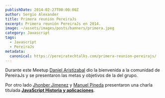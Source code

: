 ```yaml
---
publishDate: 2014-02-27T00:00:00Z
author: Sergio Alexander
title: Primera reunión PereiraJs
excerpt: Primera reunión PereiraJs en 2014.
image: ~/assets/images/posts/banners/primera.jpeg
category: Javascript
tags:
  - Javascript
  - PereiraJs
metadata:
  canonical: https://pereiratechtalks.com/primera-reunion-pereirajs/
---
```


Durante este Meetup [Daniel Aristizabal](https://twitter.com/cronopio2) dio la bienvenida a la comunidad de PereiraJs y se presentaron las metas y objetivos de la del grupo.

Por otro lado [Jhonber Jimenez](https://twitter.com/jh0nb3r) y [Manuel Pineda](https://twitter.com/pin3da) presentaron una charla titulada **[JavaScript Historia y aplicaciones](http://jhonber.github.io/slides)**.